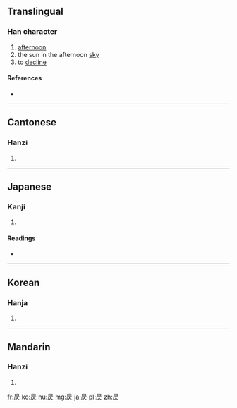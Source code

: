 ==Translingual==

===Han character===
{{Han char|rn=72|rad=日|as=04|sn=8|four=6028<sub>1</sub>|canj=AMO|ids=⿱[[日]][[仄]]}}

# [[afternoon]]
# the sun in the afternoon [[sky]]
# to [[decline]]

====References====
* {{Han ref|kx=0490.350|dkj=13785|dj=0852.020|hdz=21489.030|uh=6603|ud=26115|bh=CCCA|bd=52426}}

----

==Cantonese==

===Hanzi===
{{yue-hanzi|jyut=|y=jak1}}

# {{defn|lang=yue|sort=日04}}

----

==Japanese==

===Kanji===
{{ja-kanji|grade=|rs=日04}}

# {{defn|lang=ja|sort=日04}}

====Readings====
* {{ja-readings|on=[[そく]] (soku), [[しょく]] (shoku)|kun=[[かたむく]] (katamuku)}}

----

==Korean==

===Hanja===
{{ko-hanja|hangeul=치|eumhun=|rv=chi|mr=ch'i|y=chi}}

# {{defn|lang=ko|sort=日04}}

----

==Mandarin==

===Hanzi===
{{cmn-hanzi|pin=[[zè]] ([[ze4]])|wg=tse<sup>4</sup>}}

# {{defn|lang=cmn|sort=日04}}

[[fr:昃]]
[[ko:昃]]
[[hu:昃]]
[[mg:昃]]
[[ja:昃]]
[[pl:昃]]
[[zh:昃]]